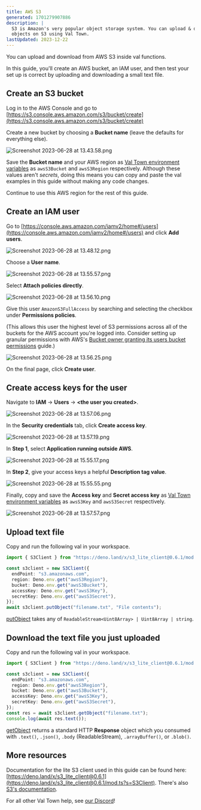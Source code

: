 ```yaml
---
title: AWS S3
generated: 1701279907886
description: |
  S3 is Amazon's very popular object storage system. You can upload & download
  objects on S3 using Val Town.
lastUpdated: 2023-12-22
---
```



You can upload and download from AWS S3 inside val functions.

In this guide, you'll create an AWS bucket, an IAM user, and then test your set
up is correct by uploading and downloading a small text file.

## Create an S3 bucket

Log in to the AWS Console and go to
[https://s3.console.aws.amazon.com/s3/bucket/create](https://s3.console.aws.amazon.com/s3/bucket/create)

Create a new bucket by choosing a **Bucket name** (leave the defaults for
everything else).

![Screenshot 2023-06-28 at 13.43.58.png](./upload-and-download-from-aws-s3/screenshot_2023-06-28_at_134358.png)

Save the **Bucket name** and your AWS region as
[Val Town environment variables](https://www.val.town/settings/environment-variables) as `awsS3Bucket` and
`awsS3Region` respectively. Although these values aren't _secrets_, doing this
means you can copy and paste the val examples in this guide without making any
code changes.

Continue to use this AWS region for the rest of this guide.

## Create an IAM user

Go to
[https://console.aws.amazon.com/iamv2/home#/users](https://console.aws.amazon.com/iamv2/home#/users)
and click **Add users**.

![Screenshot 2023-06-28 at 13.48.12.png](./upload-and-download-from-aws-s3/screenshot_2023-06-28_at_134812.png)

Choose a **User name**.

![Screenshot 2023-06-28 at 13.55.57.png](./upload-and-download-from-aws-s3/screenshot_2023-06-28_at_135557.png)

Select **Attach policies directly**.

![Screenshot 2023-06-28 at 13.56.10.png](./upload-and-download-from-aws-s3/screenshot_2023-06-28_at_135610.png)

Give this user `AmazonS3FullAccess` by searching and selecting the checkbox
under **Permissions policies**.

(This allows this user the highest level of S3 permissions across all of the
buckets for the AWS account you're logged into. Consider setting up granular
permissions with AWS's
[Bucket owner granting its users bucket permissions](https://docs.aws.amazon.com/AmazonS3/latest/userguide/example-walkthroughs-managing-access-example1.html)
guide.)

![Screenshot 2023-06-28 at 13.56.25.png](./upload-and-download-from-aws-s3/screenshot_2023-06-28_at_135625.png)

On the final page, click **Create user**.

## Create access keys for the user

Navigate to **IAM** → **Users** → **\<the user you created>**.

![Screenshot 2023-06-28 at 13.57.06.png](./upload-and-download-from-aws-s3/screenshot_2023-06-28_at_135706.png)

In the **Security credentials** tab, click **Create access key**.

![Screenshot 2023-06-28 at 13.57.19.png](./upload-and-download-from-aws-s3/screenshot_2023-06-28_at_135719.png)

In **Step 1**, select **Application running outside AWS**.

![Screenshot 2023-06-28 at 15.55.17.png](./upload-and-download-from-aws-s3/screenshot_2023-06-28_at_155517.png)

In **Step 2**, give your access keys a helpful **Description tag value**.

![Screenshot 2023-06-28 at 15.55.55.png](./upload-and-download-from-aws-s3/screenshot_2023-06-28_at_155555.png)

Finally, copy and save the **Access key** and **Secret access key** as
[Val Town environment variables](https://www.val.town/settings/environment-variables) as `awsS3Key` and
`awsS3Secret` respectively.

![Screenshot 2023-06-28 at 13.57.57.png](./upload-and-download-from-aws-s3/screenshot_2023-06-28_at_135757.png)

## Upload text file

Copy and run the following val in your workspace.

```ts title="Upload example" val
import { S3Client } from "https://deno.land/x/s3_lite_client@0.6.1/mod.ts";

const s3client = new S3Client({
  endPoint: "s3.amazonaws.com",
  region: Deno.env.get("awsS3Region"),
  bucket: Deno.env.get("awsS3Bucket"),
  accessKey: Deno.env.get("awsS3Key"),
  secretKey: Deno.env.get("awsS3Secret"),
});
await s3client.putObject("filename.txt", "File contents");
```

[putObject](https://deno.land/x/s3_lite_client@0.6.1/mod.ts?s=S3Client&p=prototype.putObject)
takes any of `ReadableStream<Uint8Array> | Uint8Array | string`.

## Download the text file you just uploaded

Copy and run the following val in your workspace.

```ts title="Download example" val
import { S3Client } from "https://deno.land/x/s3_lite_client@0.6.1/mod.ts";

const s3client = new S3Client({
  endPoint: "s3.amazonaws.com",
  region: Deno.env.get("awsS3Region"),
  bucket: Deno.env.get("awsS3Bucket"),
  accessKey: Deno.env.get("awsS3Key"),
  secretKey: Deno.env.get("awsS3Secret"),
});
const res = await s3client.getObject("filename.txt");
console.log(await res.text());
```

[getObject](https://deno.land/x/s3_lite_client@0.6.1/mod.ts?s=S3Client&p=prototype.getObject)
returns a standard HTTP **Response** object which you consumed with
`.text()`, `.json()`, `.body` (ReadableStream), `.arrayBuffer()`, or `.blob()`.

## More resources

Documentation for the lite S3 client used in this guide can be found here:
[https://deno.land/x/s3_lite_client@0.6.1](https://deno.land/x/s3_lite_client@0.6.1/mod.ts?s=S3Client).
There's also
[S3's documentation](https://docs.aws.amazon.com/s3/index.html?nc2=h_ql_doc_s3).

For all other Val Town help, see [our Discord](https://discord.gg/dHv45uN5RY)!
